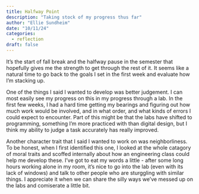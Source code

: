 ```yaml
---
title: Halfway Point
description: "Taking stock of my progress thus far"
author: "Ellie Sundheim"
date: "10/11/24"
categories:
  - reflection
draft: false
---
```

It's the start of fall break and the halfway pause in the semester that hopefully gives me the strength to get through the rest of it. It seems like a natural time to go back to the goals I set in the first week and evaluate how I'm stacking up.\

One of the things I said I wanted to develop was better judgement. I can most easily see my progress on this in my progress through a lab. In the first few weeks, I had a hard time getting my bearings and figuring out how much work would be involved, and in what order, and what kinds of errors I could expect to encounter. Part of this might be that the labs have shifted to programming, something I'm more practiced with than digital design, but I think my ability to judge a task accurately has really improved.\

Another character trait that I said I wanted to work on was neighborliness. To be honest, when I first identified this one, I looked at the whole catagory of moral traits and scoffed internally about how an engineering class could help me develop these. I've got to eat my words a little - after some long hours working alone in my room, it's nice to go into the lab (even with its lack of windows) and talk to other people who are sturggling with similar things. I appreciate it when we can share the silly ways we've messed up on the labs and comiserate a little bit. \